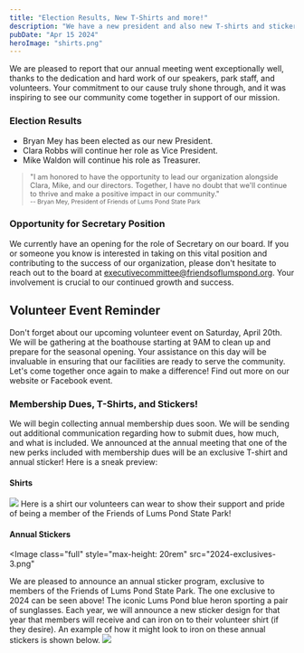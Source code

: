 ```yaml
---
title: "Election Results, New T-Shirts and more!"
description: "We have a new president and also new T-shirts and stickers for members!"
pubDate: "Apr 15 2024"
heroImage: "shirts.png"
---
```


We are pleased to report that our annual meeting went exceptionally well, thanks to the dedication and hard work of our speakers, park staff, and volunteers. Your commitment to our cause truly shone through, and it was inspiring to see our community come together in support of our mission.

### Election Results

- Bryan Mey has been elected as our new President.
- Clara Robbs will continue her role as Vice President.
- Mike Waldon will continue his role as Treasurer.

<div style="font-size: 0.8rem">

> "I am honored to have the opportunity to lead our organization alongside Clara, Mike, and our directors. Together, I have no doubt that we'll continue to thrive and make a positive impact in our community."<br /><small>-- Bryan Mey, President of Friends of Lums Pond State Park</small>

</div>

### Opportunity for Secretary Position

We currently have an opening for the role of Secretary on our board. If you or someone you know is interested in taking on this vital position and contributing to the success of our organization, please don't hesitate to reach out to the board at executivecommittee@friendsoflumspond.org. Your involvement is crucial to our continued growth and success.

## Volunteer Event Reminder

Don't forget about our upcoming volunteer event on Saturday, April 20th. We will be gathering at the boathouse starting at 9AM to clean up and prepare for the seasonal opening. Your assistance on this day will be invaluable in ensuring that our facilities are ready to serve the community. Let's come together once again to make a difference! Find out more on our website or Facebook event.

### Membership Dues, T-Shirts, and Stickers!

We will begin collecting annual membership dues soon. We will be sending out additional communication regarding how to submit dues, how much, and what is included. We announced at the annual meeting that one of the new perks included with membership dues will be an exclusive T-shirt and annual sticker! Here is a sneak preview:


#### Shirts

<Image class="full" src="shirts.png"></Image>
Here is a shirt our volunteers can wear to show their support and pride of being
a member of the Friends of Lums Pond State Park!

#### Annual Stickers

<Image
  class="full"
  style="max-height: 20rem"
  src="2024-exclusives-3.png"
></Image>
We are pleased to announce an annual sticker program, exclusive to members of
the Friends of Lums Pond State Park. The one exclusive to 2024 can be seen
above! The iconic Lums Pond blue heron sporting a pair of sunglasses. Each year,
we will announce a new sticker design for that year that members will receive
and can iron on to their volunteer shirt (if they desire). An example of how it
might look to iron on these annual stickers is shown below.
<Image class="full" src="shirt-filled-example.png"></Image>
